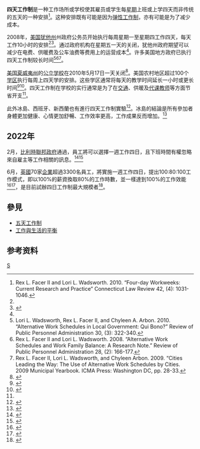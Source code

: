 {{勞工}}
'''四天工作制'''是一种工作场所或学校使其雇员或学生每[[星期|星期]]上班或上学四天而非传统的五天的一种安排<ref name="#1">Rex L. Facer II and Lori L. Wadsworth. 2010. “Four-day Workweeks: Current Research and Practice” Connecticut Law Review 42, (4): 1031-1046.</ref>。这种安排既有可能是因为[[弹性工时|弹性工作制]]，亦有可能是为了减少成本。

2008年，[[美国|美国]][[犹他州|犹他州]]州政府公务员开始执行每周星期一至星期四工作四天，每天工作10小时的安排<ref name="#1"/><ref name=Utah>{{cite news |title=Utah is going to a 4-day workweek |agency=Associated Press |date=July 3, 2008 |work=MSNBC |url=http://www.msnbc.msn.com/id/25518225 |accessdate=2012-02-17 |archive-date=2012-01-19 |archive-url=https://web.archive.org/web/20120119020741/http://www.msnbc.msn.com/id/25518225 |dead-url=no }}</ref>。通过政府机构在星期五一天的关闭，犹他州政府期望可以减少在电费、供暖费及公车油费等费用上的运营成本<ref name=Utah/>。许多美国地方政府已执行四天工作制较长时间<ref>Lori L. Wadsworth, Rex L. Facer II, and Chyleen A. Arbon. 2010. “Alternative Work Schedules in Local Government: Qui Bono?” Review of Public Personnel Administration 30, (3): 322-340.</ref><ref>Rex L. Facer II and Lori L. Wadsworth. 2008. “Alternative Work Schedules and Work Family Balance: A Research Note.” Review of Public Personnel Administration 28, (2): 166-177.</ref><ref> Rex L. Facer II, Lori L. Wadsworth, and Chyleen Arbon. 2009. “Cities Leading the Way: The Use of Alternative Work Schedules by Cities. 2009 Municipal Yearbook. ICMA Press: Washington DC, pp. 28-33.</ref>。

[[美国|美国]][[夏威夷州|夏威夷州]]的[[公立学校|公立学校]]在2010年5月17日一天关闭<ref>{{cite news |title=Schools' New Math: The Four-Day Week |first=Chris Herring |date=March 8, 2010 |work=The Wall Street Journal |url=http://online.wsj.com/article/SB10001424052748704869304575104124088312524.html |accessdate=2012-02-17 |archive-date=2012-03-10 |archive-url=https://web.archive.org/web/20120310005119/http://online.wsj.com/article/SB10001424052748704869304575104124088312524.html |dead-url=no }}</ref>。美国农村地区超过100个[[学区|学区]]执行每周上四天学的安排。这些学区通常将每天的教学时间延长一小时或更长时间<ref name=rural>{{cite news |title=In rural areas, the four-day school week is growing in popularity |agency=Associated Press |first=Greg |last=Toppo |date=August 20, 2002 |work=The Christian Science Monitor |url=http://www.csmonitor.com/2002/0820/p14s02-lecs.html |accessdate=2012-02-17 |archive-date=2012-08-04 |archive-url=https://web.archive.org/web/20120804214448/http://www.csmonitor.com/2002/0820/p14s02-lecs.html |dead-url=no }}</ref><ref>{{cite web |title=Four-Day School Weeks |work=National Conference of State Legislatures |accessdate=February 3, 2011 |url=http://www.ncsl.org/default.aspx?tabid=12934 |archive-date=2011-07-07 |archive-url=https://web.archive.org/web/20110707083751/http://www.ncsl.org/default.aspx?tabid=12934 |dead-url=no }}</ref>。四天工作制在学校的实行通常是为了在[[交通|交通]]、供暖及[[代课教师|代课教师]]等方面节省开支<ref name=rural/>。

此外冰島、西班牙、新西蘭也有進行四天工作制實驗<ref>{{cite news |title=冰岛缩短工作时长试验：四天工作制几国欢乐几国忧 |url=http://news.stnn.cc/guoji/2021/0810/888087.shtml |accessdate=2021-08-10 |archive-date=2021-08-10 |archive-url=https://web.archive.org/web/20210810143932/http://news.stnn.cc/guoji/2021/0810/888087.shtml |dead-url=no }}</ref>。冰島的結論是所有參加者身體更加健康、心情更加舒暢、工作效率更高，工作成果反而增加。<ref>{{Cite web|title=每周工作四天是白日夢嗎？工作時間的歷史演變與爭議|url=https://www.bbc.com/zhongwen/trad/world-57763180|access-date=2021-11-15|date=2021-07-10|work=BBC News 中文|language=zh-hant|archive-date=2021-11-15|archive-url=https://web.archive.org/web/20211115090405/https://www.bbc.com/zhongwen/trad/world-57763180|dead-url=no}}</ref>

== 2022年 ==
2月，[[比利時|比利時]][[聯邦政府|聯邦政府]]通過，員工將可以選擇一週工作四日，且下班時間有權忽略來自雇主等工作相關的訊息。<ref>{{cite news | title = Belgium approves four-day week and gives employees the right to ignore their bosses after work | language = en | url = https://www.euronews.com/next/2022/02/15/belgium-approves-four-day-week-and-gives-employees-the-right-to-ignore-their-bosses | work = euronews.com | date = 2022-02-15}}</ref><ref>{{cite news | title = Belgien führt Vier-Tage-Woche ein | language = de | url = https://www.tagesspiegel.de/wirtschaft/weniger-tage-bei-gleicher-arbeitszeit-belgien-fuehrt-vier-tage-woche-ein/28073230.html | work = Tagesspiegel.de | date = 2022-02-16}}</ref>

6月，[[英國|英國]]70家[[企業|企業]]超過3300名員工，將實施一週工作四日，提出100:80:100工作模式，即以100%的薪資換取80%的工作時數，並一樣達到100%的工作效能<ref>{{cite news | title = Thousands of UK workers begin world’s biggest trial of four-day week | language = en | url = https://www.theguardian.com/business/2022/jun/06/thousands-workers-worlds-biggest-trial-four-day-week | work = The Guardian | date = 2022-06-06}}</ref><ref>{{cite news | title = Volle Produktivität bei 80 Prozent Arbeit? Die Briten testen die 4-Tage-Woche | language = de | url = https://www.welt.de/wirtschaft/article239210799/Vier-Tage-Woche-Die-Briten-testen-das-100-80-100-Modell.html | work = welt.de | date = 2022-06-07}}</ref>，是目前試辦四日工作制最大規模者<ref>{{cite news | title = Four-day workweek: 3,300 employees in the UK start biggest trial of its kind | language = en | url = https://www.euronews.com/next/2022/06/05/four-day-week-3-000-employees-in-the-uk-to-take-part-in-the-biggest-trial-of-its-kind | work = Euronews.com | date = 2022-06-06}}</ref>。

== 參見 ==
* [[五天工作制|五天工作制]]
* [[工作與生活的平衡|工作與生活的平衡]]

== 参考资料 ==
{{reflist}}

{{就业}}

[[Category:生活|S]]